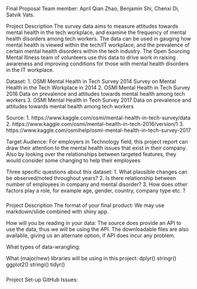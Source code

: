 Final Proposal
Team member: April Qian Zhao, Benjamin Shi, Chenxi Di, Satvik Vats.


Project Description
The survey data aims to measure attitudes towards mental health in the tech workplace, and examine the frequency of mental health disorders among tech workers. The data can be used in gauging how mental health is viewed within the tech/IT workplace, and the prevalence of certain mental health disorders within the tech industry. The Open Sourcing Mental Illness team of volunteers use this data to drive work in raising awareness and improving conditions for those with mental health disorders in the IT workplace.

Dataset: 1. OSMI Mental Health in Tech Survey 2014
            Survey on Mental Health in the Tech Workplace in 2014
         2. OSMI Mental Health in Tech Survey 2016
            Data on prevalence and attitudes towards mental health among tech workers
         3. OSMI Mental Health in Tech Survey 2017
            Data on prevalence and attitudes towards mental health among tech workers

Source: 1. https://www.kaggle.com/osmi/mental-health-in-tech-survey/data
        2. https://www.kaggle.com/osmi/mental-health-in-tech-2016/version/1
        3. https://www.kaggle.com/osmihelp/osmi-mental-health-in-tech-survey-2017

Target Audience:
For employers in Technology field, this project report can draw their attention to the mental health issues that exist in their company. Also by looking over the relationships between targeted features, they would consider some changing to help their employees

Three specific questions about this dataset:
1. What plausible changes can be observed/noted throughout years?
2. Is there relationship between number of employees in company and mental disorder?
3. How does other factors play a role, for example age, gender, country, company type etc. ?

#####
Project Description
The format of your final product:
We may use markdown/slide combined with shiny app.

How will you be reading in your data:
The source does provide an API to use the data, thus we will be using the API. The downloadable files are also available, giving
us an alternate option, if API does incur any problem.  

What types of data-wrangling:

What (major/new) libraries will be using in this project:
dplyr()
stringr()
ggplot2()
stringi()
tidyr()

#####
Project Set-up
GitHub Issues:
